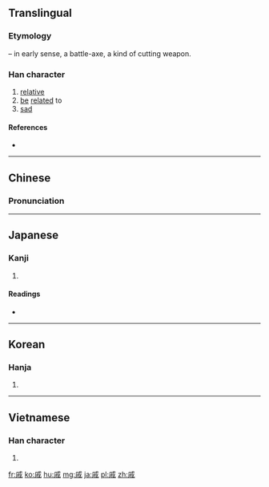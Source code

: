 ==Translingual==
===Etymology===
{{Han compound|戊|t1=scythe|尗|ls=psc|c1=s|c2=p}} – in early sense, a battle-axe, a kind of cutting weapon.

===Han character===
{{Han char|rn=62|rad=戈|as=07|sn=11|four=5320<sub>0</sub>|canj=戈竹卜一火 (IHYMF)|ids=⿵[[戊]][[尗]]}}

# [[relative]]
# [[be]] [[related]] to
# [[sad]]

====References====
* {{Han ref|kx=0412.380|dkj=11594|dj=0755.260|hdz=21406.150|uh=621A|ud=25114|bh=B1AD|bd=45485}}

----

==Chinese==
{{zh-hanzi-box|[[戚]]}}

===Pronunciation===
{{zh-pron
|m=qī
|c=cik1
|mc=y
|oc=y
|ma=
|cat=n,a
}}

----

==Japanese==

===Kanji===
{{ja-kanji|grade=c|rs=戈07}}

# {{defn|lang=ja|sort=戈07}}

====Readings====
* {{ja-readings|on=[[せき]] (seki), [[そく]] (soku)|kun=[[みうち]] (miuchi), [[いたむ]] (itamu), [[うれえる]] (ureeru)}}

----

==Korean==

===Hanja===
{{ko-hanja|hangeul=척|eumhun=|rv=cheok|mr=ch'ŏk|y=chek}}

# {{defn|lang=ko|sort=戈07}}

----

==Vietnamese==

===Han character===
{{vi-hantu|[[thích]]|rs=戈07}}

# {{defn|lang=vi|sort=戈07}}

[[fr:戚]]
[[ko:戚]]
[[hu:戚]]
[[mg:戚]]
[[ja:戚]]
[[pl:戚]]
[[zh:戚]]